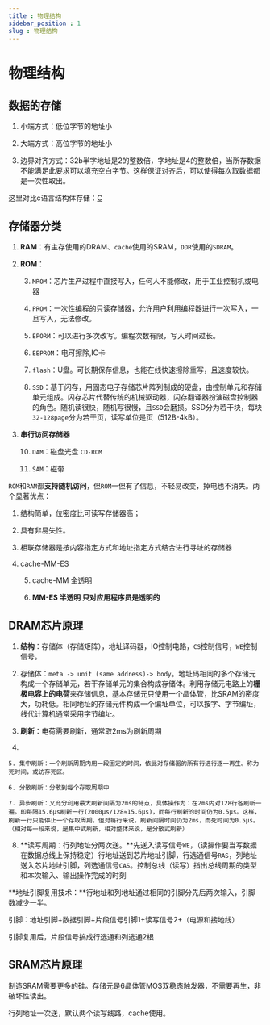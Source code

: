 ```yaml
---
title : 物理结构
sidebar_position : 1
slug : 物理结构
---
```

# 物理结构

## 数据的存储

1. 小端方式：低位字节的地址小

2. 大端方式：高位字节的地址小

3. 边界对齐方式：32b半字地址是2的整数倍，字地址是4的整数倍，当所存数据不能满足此要求可以填充空白字节。这样保证对齐后，可以使得每次取数据都是一次性取出。

这里对比c语言结构体存储：[C](https://flowus.cn/5c85d572-fba4-4595-86e1-1b521865feea)

## 存储器分类

1. **RAM**：有主存使用的DRAM、`cache`使用的SRAM，`DDR`使用的`SDRAM`。

2. **ROM**：

    3. `MROM`：芯片生产过程中直接写入，任何人不能修改，用于工业控制机或电器

    4. `PROM`：一次性编程的只读存储器，允许用户利用编程器进行一次写入，一旦写入，无法修改。

    5. `EPORM`：可以进行多次改写。编程次数有限，写入时间过长。

    6. `EEPROM`：电可擦除,IC卡

    7. `flash`：U盘。可长期保存信息，也能在线快速擦除重写，且速度较快。

    8. `SSD`：基于闪存，用固态电子存储芯片阵列制成的硬盘，由控制单元和存储单元组成。闪存芯片代替传统的机械驱动器，闪存翻译器扮演磁盘控制器的角色。随机读很快，随机写很慢，且`SSD`会磨损。SSD分为若干块，每块`32-128page`分为若干页，读写单位是页（512B-4kB）。

9. **串行访问存储器**

    10. `DAM`：磁盘光盘 `CD-ROM`

    11. `SAM`：磁带

`ROM`和`RAM`都**支持随机访问**，但`ROM`一但有了信息，不轻易改变，掉电也不消失。两个显著优点：

1. 结构简单，位密度比可读写存储器高；

2. 具有非易失性。

3. 相联存储器是按内容指定方式和地址指定方式结合进行寻址的存储器

4. cache-MM-ES

    5. cache-MM 全透明

    6. **MM-ES 半透明 只对应用程序员是透明的**

## DRAM芯片原理

1. **结构**：存储体（存储矩阵），地址译码器，IO控制电路，`CS`控制信号，`WE`控制信号。

2. 存储体：`meta -> unit (same address)-> body`。地址码相同的多个存储元构成一个存储单元，若干存储单元的集合构成存储体。利用存储元电路上的**栅极电容上的电荷**来存储信息，基本存储元只使用一个晶体管，比SRAM的密度大，功耗低。相同地址的存储元件构成一个编址单位，可以按字、字节编址，线代计算机通常采用字节编址。

3. **刷新**：电荷需要刷新，通常取2ms为刷新周期

4. 

    5. 集中刷新：一个刷新周期内用一段固定的时间，依此对存储器的所有行进行逐一再生。称为死时间，或访存死区。

    6. 分散刷新：分散到每个存取周期中

    7. 异步刷新：又充分利用最大刷新间隔为2ms的特点，具体操作为：在2ms内对128行各刷新一遍。即每隔15.6μs刷新一行(2000μs/128≈15.6μs)，而每行刷新的时间仍为0.5μs。这样，刷新一行只能停止一个存取周期，但对每行来说，刷新间隔时间仍为2ms，而死时间为0.5μs。（相对每一段来说，是集中式刷新，相对整体来说，是分散式刷新）

8. **读写周期：行列地址分两次送。**先送入读写信号`WE`，（读操作要当写数据在数据总线上保持稳定）行地址送到芯片地址引脚，行选通信号`RAS`，列地址送入芯片地址引脚，列选通信号`CAS`。控制总线（读写）指出总线周期的类型和本次输入、输出操作完成的时刻

**地址引脚复用技术：**行地址和列地址通过相同的引脚分先后两次输入，引脚数减少一半。

引脚：地址引脚+数据引脚+片段信号引脚1+读写信号2+（电源和接地线）

引脚复用后，片段信号搞成行选通和列选通2根







## SRAM芯片原理

制造SRAM需要更多的硅。存储元是6晶体管MOS双稳态触发器，不需要再生，非破坏性读出。

行列地址一次送，默认两个读写线路，cache使用。



